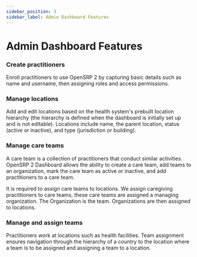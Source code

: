 ```yaml
---
sidebar_position: 3
sidebar_label: Admin Dashboard Features
---
```


# Admin Dashboard Features

### Create practitioners

Enroll practitioners to use OpenSRP 2 by capturing basic details such as name and username, then assigning roles and access permissions.

### Manage locations

Add and edit locations based on the health system's prebuilt location hierarchy (the hierarchy is defined when the dashboard is initially set up and is not editable). Locations include name, the parent location, status (active or inactive), and type (jurisdiction or building).

### Manage care teams

A care team is a collection of practitioners that conduct similar activities. OpenSRP 2 Dashboard allows the ability to create a care team, add teams to an organization, mark the care team as active or inactive, and add practitioners to a care team.

It is required to assign care teams to locations. We assign caregiving practitioners to care teams, these care teams are assigned a managing organization. The Organization is the team. Organizations are then assigned to locations.

### Manage and assign teams

Practitioners work at locations such as health facilities. Team assignment ensures navigation through the hierarchy of a country to the location where a team is to be assigned and assigning a team to a location.

